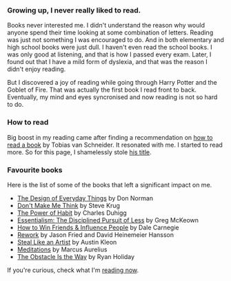 
<SEO title="Book list" />

### Growing up, I never really liked to read.
Books never interested me. I didn't understand the reason why would anyone spend their time looking at some combination of letters. Reading was just not something I was encouraged to do. And in both elementary and high school books were just dull. I haven't even read the school books. I was only good at listening, and that is how I passed every exam. Later, I found out that I have a mild form of dyslexia, and that was the reason I didn't enjoy reading.

But I discovered a joy of reading while going through Harry Potter and the Goblet of Fire. That was actually the first book I read front to back. Eventually, my mind and eyes syncronised and now reading is not so hard to do.  

### How to read
Big boost in my reading came after finding a recommendation on [how to read a book](https://www.vanschneider.com/how-to-read-a-book) by Tobias van Schneider. It resonated with me. I started to read more. So for this page, I shamelessly stole [his title](https://www.vanschneider.com/my-favorite-books-on-creativity-productivity-life).

### Favourite books
Here is the list of some of the books that left a significant impact on me.
- [The Design of Everyday Things](https://www.amazon.com/dp/0465050654/ref=cm_sw_em_r_mt_dp_U_tD.DDbDTEQ8WX) by Don Norman
- [Don't Make Me Think](https://www.amazon.com/dp/0321965515/ref=cm_sw_em_r_mt_dp_U_l09DDb3DWYFFJ) by Steve Krug
- [The Power of Habit](https://www.amazon.com/dp/081298160X/ref=cm_sw_em_r_mt_dp_U_n09DDbG1DZS8M) by Charles Duhigg
- [Essentialism: The Disciplined Pursuit of Less](https://www.amazon.com/dp/0804137382/ref=cm_sw_em_r_mt_dp_U_o09DDb4ZF3KWQ) by Greg McKeown
- [How to Win Friends & Influence People](https://www.amazon.com/dp/0671027034/ref=cm_sw_em_r_mt_dp_U_p09DDb8PQKRCY) by Dale Carnegie
- [Rework](https://www.amazon.com/dp/0307463745/ref=cm_sw_em_r_mt_dp_U_q09DDbMPNBHWF) by Jason Fried and David Heinemeier Hansson
- [Steal Like an Artist](https://www.amazon.com/dp/0761169253/ref=cm_sw_em_r_mt_dp_U_P09DDb6QAMPZS) by Austin Kleon
- [Meditations]() by Marcus Aurelius
- [The Obstacle Is the Way](https://www.amazon.com/dp/1591846358/ref=cm_sw_em_r_mt_dp_U_y39DDbKT9ZE38) by Ryan Holiday

If you're curious, check what I'm [reading now](/now#reading).
